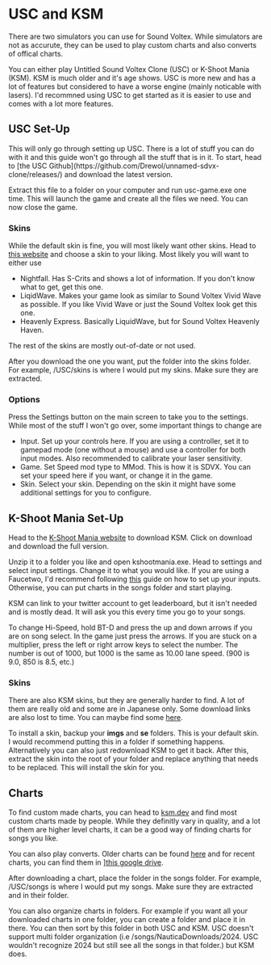 
# USC and KSM
There are two simulators you can use for Sound Voltex. While simulators are not as accurute, they can be used to play custom charts and also converts of offical charts. 

You can either play Untitled Sound Voltex Clone (USC) or K-Shoot Mania (KSM). KSM is much older and it's age shows. USC is more new and has a lot of features but considered to have a worse engine (mainly noticable with lasers). I'd recommned using USC to get started as it is easier to use and comes with a lot more features.

## USC Set-Up
<Callout>
 This will only go through setting up USC. There is a lot of stuff you can do with it and this guide won't go through all the stuff that is in it.
</Callout>
To start, head to [the USC Github](https://github.com/Drewol/unnamed-sdvx-clone/releases/) and download the latest version.

Extract this file to a folder on your computer and run usc-game.exe one time. This will launch the game and create all the files we need. You can now close the game.

### Skins
While the default skin is fine, you will most likely want other skins. Head to [this website](https://oniichan.wtf/help/skins.html) and choose a skin to your liking. Most likely you will want to either use
- Nightfall. Has S-Crits and shows a lot of information. If you don't know what to get, get this one.
- LiqidWave. Makes your game look as similar to Sound Voltex Vivid Wave as possible. If you like Vivid Wave or just the Sound Voltex look get this one.
- Heavenly Express. Basically LiquidWave, but for Sound Voltex Heavenly Haven. 

The rest of the skins are mostly out-of-date or not used. 

After you download the one you want, put the folder into the skins folder. For example, /USC/skins is where I would put my skins. Make sure they are extracted.

### Options
Press the Settings button on the main screen to take you to the settings. While most of the stuff I won't go over, some important things to change are 
- Input. Set up your controls here. If you are using a controller, set it to gamepad mode (one without a mouse) and use a controller for both input modes. Also recommended to calibrate your laser sensitivity. 
- Game. Set Speed mod type to MMod. This is how it is SDVX. You can set your speed here if you want, or change it in the game.
- Skin. Select your skin. Depending on the skin it might have some additional settings for you to configure. 


## K-Shoot Mania Set-Up
Head to the [K-Shoot Mania website](https://www.kshootmania.com/en/) to download KSM. Click on download and download the full version.

Unzip it to a folder you like and open kshootmania.exe. Head to settings and select input settings. Change it to what you would like. If you are using a Faucetwo, I'd recommend following [this](https://docs.google.com/document/d/1_xumGVMSXAdeslJz_e8pyn7eALaT33WgEgSbiKrib9s/edit?tab=t.0#heading=h.prjnuk1isuqy) guide on how to set up your inputs. Otherwise, you can put charts in the songs folder and start playing. 

KSM can link to your twitter account to get leaderboard, but it isn't needed and is mostly dead. It will ask you this every time you go to your songs. 

To change Hi-Speed, hold BT-D and press the up and down arrows if you are on song select. In the game just press the arrows. If you are stuck on a multiplier, press the left or right arrow keys to select the number. The number is out of 1000, but 1000 is the same as 10.00 lane speed. (900 is 9.0, 850 is 8.5, etc.)

### Skins
There are also KSM skins, but they are generally harder to find. A lot of them are really old and some are in Japanese only. Some download links are also lost to time. You can maybe find some [here](https://www.reddit.com/r/kshootmania/wiki/skins/). 

To install a skin, backup your **imgs** and **se** folders. This is your default skin. I would recommend putting this in a folder if something happens. Alternatively you can also just redownload KSM to get it back. After this, extract the skin into the root of your folder and replace anything that needs to be replaced. This will install the skin for you. 


## Charts
To find custom made charts, you can head to [ksm.dev](https://ksm.dev/) and find most custom charts made by people. While they definitly vary in quality, and a lot of them are higher level charts, it can be a good way of finding charts for songs you like.

You can also play converts. Older charts can be found [here](https://oniichan.wtf/help/songs.html) and for recent charts, you can find them in ][this google drive](https://drive.google.com/drive/folders/1S8gj7-waR4o4o7gU_NZtR3VmsD8UY4ho).

After downloading a chart, place the folder in the songs folder. For example, /USC/songs is where I would put my songs. Make sure they are extracted and in their folder.

You can also organize charts in folders. For example if you want all your downloaded charts in one folder, you can create a folder and place it in there. You can then sort by this folder in both USC and KSM. 
USC doesn't support multi folder organization (i.e /songs/NauticaDownloads/2024. USC wouldn't recognize 2024 but still see all the songs in that folder.) but KSM does. 